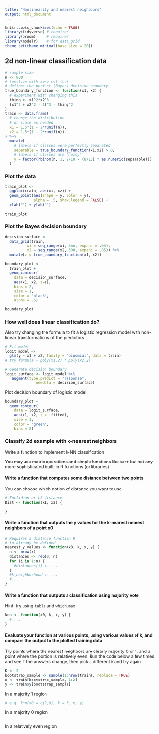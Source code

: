```yaml
---
title: "Nonlinearity and nearest neighbours"
output: html_document
---
```


```r
knitr::opts_chunk$set(echo = TRUE)
library(tidyverse) # required
library(broom)     # required
library(modelr)    # for data_grid
theme_set(theme_minimal(base_size = 20))
```

## 2d non-linear classification data

```r
# sample size
n <- 800
# function with zero set that
# defines the perfect (Bayes) decision boundary
true_boundary_function <- function(x1, x2) {
  # experiment with changing this
  thing <- x1^2*x2^3
  (x1^2 + x2^2 - 1)^3 - thing^2
}
train <- data.frame(
  # change the distribution
  # or scale as needed
  x1 = 1.5*(1 - 2*runif(n)),
  x2 = 1.5*(1 - 2*runif(n))
) %>% 
  mutate(
    # labels if classes were perfectly separated
    separable = true_boundary_function(x1,x2) > 0,
    # labels if classes are "noisy"
    y = factor(rbinom(n, 1, 9/10 - (8/10) * as.numeric(separable)))
  )
```

### Plot the data

```r
train_plot <-
  ggplot(train, aes(x1, x2)) +
  geom_point(aes(shape = y, color = y),
             alpha = .5, show.legend = FALSE) +
  xlab("") + ylab("")
  
train_plot
```

### Plot the Bayes decision boundary

```r
decision_surface <- 
  data_grid(train,
          x1 = seq_range(x1, 300, expand = .05),
          x2 = seq_range(x2, 300, expand = .05)) %>%
  mutate(z = true_boundary_function(x1, x2))

boundary_plot <-
  train_plot +
  geom_contour(
    data = decision_surface,
    aes(x1, x2, z=z),
    bins = 2,
    size = 1,
    color = "black",
    alpha = .5)

boundary_plot
```

### How well does linear classification do?

Also try changing the formula to fit a logistic regression model with non-linear transformations of the predictors

```r
# Fit model
logit_model <-  
  glm(y ~ x1 + x2, family = "binomial", data = train)
# try formula + poly(x1,2) * poly(x2,2)

# Generate decision boundary
logit_surface <- logit_model %>%
   augment(type.predict = "response",
              newdata = decision_surface)
```

Plot decision boundary of logistic model

```r
boundary_plot +
  geom_contour(
    data = logit_surface,
    aes(x1, x2, z = .fitted),
    size = 1,
    color = "green",
    bins = 2) 
```

### Classify 2d example with k-nearest neighbors

Write a function to implement k-NN classification

You may use matrix operations and simple functions like `sort` but not any more sophisticated built-in R functions (or libraries)

#### Write a function that computes some distance between two points

You can choose which notion of distance you want to use

```r
# Euclidean or L2 distance
Dist <- function(x1, x2) {
  
}
```

#### Write a function that outputs the y values for the k-nearest nearest neighbors of a point x0

```r
# Requires a distance function D
# to already be defined
nearest_y_values <- function(x0, k, x, y) {
  n <- nrow(x)
  distances <- rep(0, n)
  for (i in 1:n) {
    #distances[i] <- ...
  }
  #k_neighborhood <- ...
  #...
}
```

#### Write a function that outputs a classification using majority vote

Hint: try using `table` and `which.max`

```r
knn <- function(x0, k, x, y) {
  # ...
}
```


#### Evaluate your function at various points, using various values of k, and compare the output to the plotted training data

Try points where the nearest neighbors are clearly majority 0 or 1, and a point where the portion is relatively even. Run the code below a few times and see if the answers change, then pick a different `K` and try again

```r
K <- 2
bootstrap_sample <- sample(1:nrow(train), replace = TRUE)
x <- train[bootstrap_sample, 1:2]
y <- train$y[bootstrap_sample]
```


In a majority 1 region

```r
# e.g. knn(x0 = c(0,0), k = K, x, y)
```

In a majority 0 region

```r

```

In a relatively even region

```r

```
